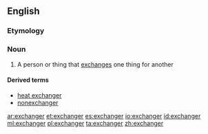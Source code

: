 ==English==

===Etymology===
{{suffix|exchange|er|lang=en}}

===Noun===
{{en-noun}}

# A person or thing that [[exchange]]s one thing for another

====Derived terms====
*[[heat exchanger]]
* [[nonexchanger]]

[[ar:exchanger]]
[[et:exchanger]]
[[es:exchanger]]
[[io:exchanger]]
[[id:exchanger]]
[[ml:exchanger]]
[[pl:exchanger]]
[[ta:exchanger]]
[[zh:exchanger]]